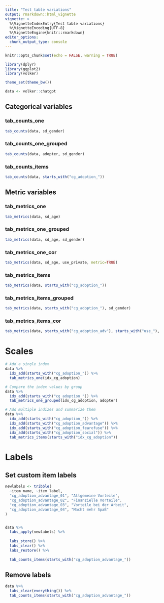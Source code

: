 ```yaml
---
title: "Test table variations"
output: rmarkdown::html_vignette
vignette: >
  %\VignetteIndexEntry{Test table variations}
  %\VignetteEncoding{UTF-8}
  %\VignetteEngine{knitr::rmarkdown}
editor_options: 
  chunk_output_type: console
---
```


```r
knitr::opts_chunk$set(echo = FALSE, warning = TRUE)

library(dplyr)
library(ggplot2)
library(volker)

theme_set(theme_bw())

data <- volker::chatgpt

```

## Categorical variables

### tab_counts_one
```r
tab_counts(data, sd_gender)
```

### tab_counts_one_grouped
```r
tab_counts(data, adopter, sd_gender)
```

### tab_counts_items
```r
tab_counts(data, starts_with("cg_adoption_"))
```


## Metric variables

### tab_metrics_one
```r
tab_metrics(data, sd_age)
```

### tab_metrics_one_grouped
```r
tab_metrics(data, sd_age, sd_gender)
```

### tab_metrics_one_cor
```r
tab_metrics(data, sd_age, use_private, metric=TRUE)
```

### tab_metrics_items
```r
tab_metrics(data, starts_with("cg_adoption_"))
```

### tab_metrics_items_grouped
```r
tab_metrics(data, starts_with("cg_adoption_"), sd_gender)
```


### tab_metrics_items_cor
```r
tab_metrics(data, starts_with("cg_adoption_adv"), starts_with("use_"), metric=TRUE)
```

# Scales

```r
# Add a single index
data %>%
  idx_add(starts_with("cg_adoption_")) %>%
  tab_metrics_one(idx_cg_adoption)

# Compare the index values by group
data %>%
  idx_add(starts_with("cg_adoption_")) %>%
  tab_metrics_one_grouped(idx_cg_adoption, adopter)
```


```r
# Add multiple indizes and summarize them
data %>%
  idx_add(starts_with("cg_adoption_")) %>%
  idx_add(starts_with("cg_adoption_advantage")) %>%
  idx_add(starts_with("cg_adoption_fearofuse")) %>%
  idx_add(starts_with("cg_adoption_social")) %>%
  tab_metrics_items(starts_with("idx_cg_adoption"))
```

# Labels
## Set custom item labels

```r
newlabels <- tribble(
  ~item_name, ~item_label,
  "cg_adoption_advantage_01", "Allgemeine Vorteile",
  "cg_adoption_advantage_02", "Finanzielle Vorteile",
  "cg_adoption_advantage_03", "Vorteile bei der Arbeit",
  "cg_adoption_advantage_04", "Macht mehr Spaß"
)


data %>%
  labs_apply(newlabels) %>%
  
  labs_store() %>% 
  labs_clear() %>% 
  labs_restore() %>% 
  
  tab_counts_items(starts_with("cg_adoption_advantage_"))

```

## Remove labels

```r
data %>%
  labs_clear(everything()) %>%
  tab_counts_items(starts_with("cg_adoption_advantage_"))
```

